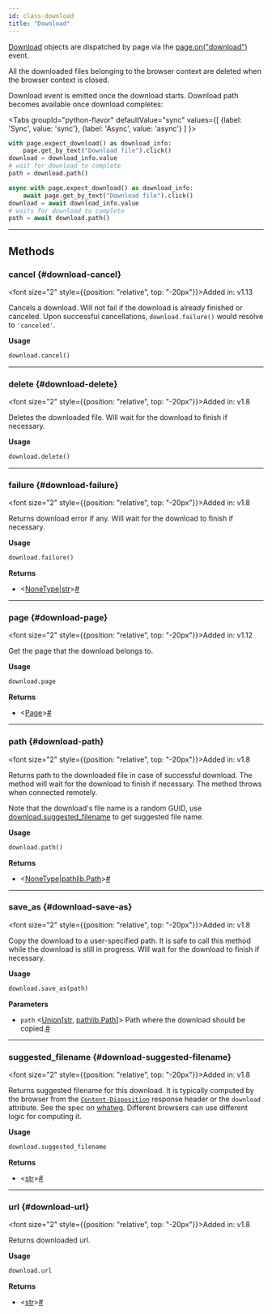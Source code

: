 ```yaml
---
id: class-download
title: "Download"
---
```



[Download] objects are dispatched by page via the [page.on("download")](/api/class-page.mdx#page-event-download) event.

All the downloaded files belonging to the browser context are deleted when the browser context is closed.

Download event is emitted once the download starts. Download path becomes available once download completes:

<Tabs
  groupId="python-flavor"
  defaultValue="sync"
  values={[
    {label: 'Sync', value: 'sync'},
    {label: 'Async', value: 'async'}
  ]
}>
<TabItem value="sync">

```py
with page.expect_download() as download_info:
    page.get_by_text("Download file").click()
download = download_info.value
# wait for download to complete
path = download.path()
```

</TabItem>
<TabItem value="async">

```py
async with page.expect_download() as download_info:
    await page.get_by_text("Download file").click()
download = await download_info.value
# waits for download to complete
path = await download.path()
```

</TabItem>
</Tabs>


---

## Methods

### cancel {#download-cancel}

<font size="2" style={{position: "relative", top: "-20px"}}>Added in: v1.13</font>


Cancels a download. Will not fail if the download is already finished or canceled. Upon successful cancellations, `download.failure()` would resolve to `'canceled'`.

**Usage**

```python
download.cancel()
```

---

### delete {#download-delete}

<font size="2" style={{position: "relative", top: "-20px"}}>Added in: v1.8</font>


Deletes the downloaded file. Will wait for the download to finish if necessary.

**Usage**

```python
download.delete()
```

---

### failure {#download-failure}

<font size="2" style={{position: "relative", top: "-20px"}}>Added in: v1.8</font>


Returns download error if any. Will wait for the download to finish if necessary.

**Usage**

```python
download.failure()
```

**Returns**
- &#60;[NoneType]|[str]&#62;<a aria-hidden="true" tabindex="-1" class="list-anchor-link" id="download-failure-return"/><a href="#download-failure-return" class="list-anchor">#</a>

---

### page {#download-page}

<font size="2" style={{position: "relative", top: "-20px"}}>Added in: v1.12</font>


Get the page that the download belongs to.

**Usage**

```python
download.page
```

**Returns**
- &#60;[Page]&#62;<a aria-hidden="true" tabindex="-1" class="list-anchor-link" id="download-page-return"/><a href="#download-page-return" class="list-anchor">#</a>

---

### path {#download-path}

<font size="2" style={{position: "relative", top: "-20px"}}>Added in: v1.8</font>


Returns path to the downloaded file in case of successful download. The method will wait for the download to finish if necessary. The method throws when connected remotely.

Note that the download's file name is a random GUID, use [download.suggested_filename](/api/class-download.mdx#download-suggested-filename) to get suggested file name.

**Usage**

```python
download.path()
```

**Returns**
- &#60;[NoneType]|[pathlib.Path]&#62;<a aria-hidden="true" tabindex="-1" class="list-anchor-link" id="download-path-return"/><a href="#download-path-return" class="list-anchor">#</a>

---

### save_as {#download-save-as}

<font size="2" style={{position: "relative", top: "-20px"}}>Added in: v1.8</font>


Copy the download to a user-specified path. It is safe to call this method while the download is still in progress. Will wait for the download to finish if necessary.

**Usage**

```python
download.save_as(path)
```

**Parameters**
- `path` &#60;[Union]\[[str], [pathlib.Path]\]&#62; Path where the download should be copied.<a aria-hidden="true" tabindex="-1" class="list-anchor-link" id="download-save-as-option-path"/><a href="#download-save-as-option-path" class="list-anchor">#</a>

---

### suggested_filename {#download-suggested-filename}

<font size="2" style={{position: "relative", top: "-20px"}}>Added in: v1.8</font>


Returns suggested filename for this download. It is typically computed by the browser from the [`Content-Disposition`](https://developer.mozilla.org/en-US/docs/Web/HTTP/Headers/Content-Disposition) response header or the `download` attribute. See the spec on [whatwg](https://html.spec.whatwg.org/#downloading-resources). Different browsers can use different logic for computing it.

**Usage**

```python
download.suggested_filename
```

**Returns**
- &#60;[str]&#62;<a aria-hidden="true" tabindex="-1" class="list-anchor-link" id="download-suggested-filename-return"/><a href="#download-suggested-filename-return" class="list-anchor">#</a>

---

### url {#download-url}

<font size="2" style={{position: "relative", top: "-20px"}}>Added in: v1.8</font>


Returns downloaded url.

**Usage**

```python
download.url
```

**Returns**
- &#60;[str]&#62;<a aria-hidden="true" tabindex="-1" class="list-anchor-link" id="download-url-return"/><a href="#download-url-return" class="list-anchor">#</a>


[Accessibility]: /api/class-accessibility.mdx "Accessibility"
[APIRequest]: /api/class-apirequest.mdx "APIRequest"
[APIRequestContext]: /api/class-apirequestcontext.mdx "APIRequestContext"
[APIResponse]: /api/class-apiresponse.mdx "APIResponse"
[APIResponseAssertions]: /test-assertions.mdx "APIResponseAssertions"
[Browser]: /api/class-browser.mdx "Browser"
[BrowserContext]: /api/class-browsercontext.mdx "BrowserContext"
[BrowserType]: /api/class-browsertype.mdx "BrowserType"
[CDPSession]: /api/class-cdpsession.mdx "CDPSession"
[ConsoleMessage]: /api/class-consolemessage.mdx "ConsoleMessage"
[Dialog]: /api/class-dialog.mdx "Dialog"
[Download]: /api/class-download.mdx "Download"
[ElementHandle]: /api/class-elementhandle.mdx "ElementHandle"
[Error]: /api/class-error.mdx "Error"
[FileChooser]: /api/class-filechooser.mdx "FileChooser"
[Frame]: /api/class-frame.mdx "Frame"
[FrameLocator]: /api/class-framelocator.mdx "FrameLocator"
[JSHandle]: /api/class-jshandle.mdx "JSHandle"
[Keyboard]: /api/class-keyboard.mdx "Keyboard"
[Locator]: /api/class-locator.mdx "Locator"
[LocatorAssertions]: /test-assertions.mdx "LocatorAssertions"
[Mouse]: /api/class-mouse.mdx "Mouse"
[Page]: /api/class-page.mdx "Page"
[PageAssertions]: /test-assertions.mdx "PageAssertions"
[Playwright]: /api/class-playwright.mdx "Playwright"
[PlaywrightAssertions]: /test-assertions.mdx "PlaywrightAssertions"
[Request]: /api/class-request.mdx "Request"
[Response]: /api/class-response.mdx "Response"
[Route]: /api/class-route.mdx "Route"
[Selectors]: /api/class-selectors.mdx "Selectors"
[TimeoutError]: /api/class-timeouterror.mdx "TimeoutError"
[Touchscreen]: /api/class-touchscreen.mdx "Touchscreen"
[Tracing]: /api/class-tracing.mdx "Tracing"
[Video]: /api/class-video.mdx "Video"
[WebSocket]: /api/class-websocket.mdx "WebSocket"
[Worker]: /api/class-worker.mdx "Worker"
[Element]: https://developer.mozilla.org/en-US/docs/Web/API/element "Element"
[EvaluationArgument]: /evaluating.mdx#evaluation-argument "EvaluationArgument"
[Promise]: https://developer.mozilla.org/en-US/docs/Web/JavaScript/Reference/Global_Objects/Promise "Promise"
[iterator]: https://developer.mozilla.org/en-US/docs/Web/JavaScript/Reference/Iteration_protocols "Iterator"
[origin]: https://developer.mozilla.org/en-US/docs/Glossary/Origin "Origin"
[selector]: https://developer.mozilla.org/en-US/docs/Web/CSS/CSS_Selectors "selector"
[Serializable]: https://developer.mozilla.org/en-US/docs/Web/JavaScript/Reference/Global_Objects/JSON/stringify#Description "Serializable"
[UIEvent.detail]: https://developer.mozilla.org/en-US/docs/Web/API/UIEvent/detail "UIEvent.detail"
[UnixTime]: https://en.wikipedia.org/wiki/Unix_time "Unix Time"
[xpath]: https://developer.mozilla.org/en-US/docs/Web/XPath "xpath"

[Any]: https://docs.python.org/3/library/typing.html#typing.Any "Any"
[bool]: https://docs.python.org/3/library/stdtypes.html "bool"
[bytes]: https://docs.python.org/3/library/stdtypes.html#bytes "bytes"
[Callable]: https://docs.python.org/3/library/typing.html#typing.Callable "Callable"
[EventContextManager]: https://docs.python.org/3/reference/datamodel.html#context-managers "Event context manager"
[EventEmitter]: https://pyee.readthedocs.io/en/latest/#pyee.BaseEventEmitter "EventEmitter"
[Exception]: https://docs.python.org/3/library/exceptions.html#Exception "Exception"
[Dict]: https://docs.python.org/3/library/typing.html#typing.Dict "Dict"
[float]: https://docs.python.org/3/library/stdtypes.html#numeric-types-int-float-complex "float"
[int]: https://docs.python.org/3/library/stdtypes.html#numeric-types-int-float-complex "int"
[List]: https://docs.python.org/3/library/typing.html#typing.List "List"
[NoneType]: https://docs.python.org/3/library/constants.html#None "None"
[Pattern]: https://docs.python.org/3/library/re.html "Pattern"
[URL]: https://en.wikipedia.org/wiki/URL "URL"
[pathlib.Path]: https://realpython.com/python-pathlib/ "pathlib.Path"
[str]: https://docs.python.org/3/library/stdtypes.html#text-sequence-type-str "str"
[Union]: https://docs.python.org/3/library/typing.html#typing.Union "Union"

[all available image tags]: https://mcr.microsoft.com/en-us/product/playwright/python/about "all available image tags"
[Docker Hub]: https://hub.docker.com/_/microsoft-playwright-python "Docker Hub"
[Dockerfile.focal]: https://github.com/microsoft/playwright-python/blob/main/utils/docker/Dockerfile.focal "Dockerfile.focal"
